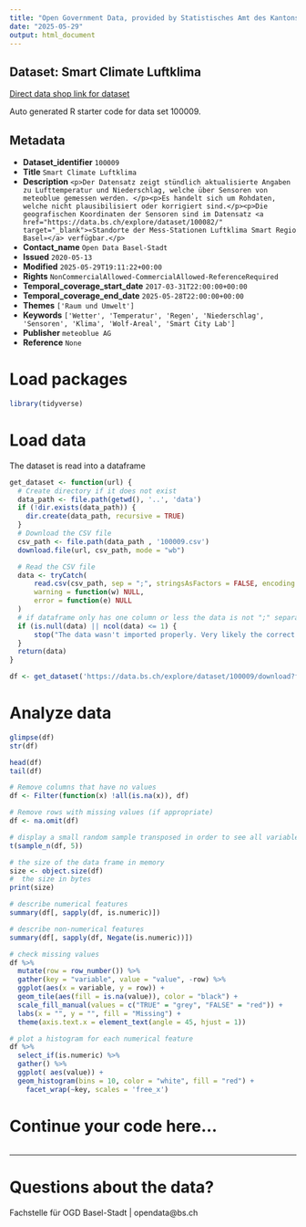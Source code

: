 ```yaml
---
title: "Open Government Data, provided by Statistisches Amt des Kantons Basel-Stadt - Fachstelle OGD"
date: "2025-05-29"
output: html_document
---
```


## Dataset: Smart Climate Luftklima

[Direct data shop link for dataset](https://data.bs.ch/explore/dataset/100009)

Auto generated R starter code for data set 100009.

## Metadata

- **Dataset_identifier** `100009`
- **Title** `Smart Climate Luftklima`
- **Description** `<p>Der Datensatz zeigt stündlich aktualisierte Angaben zu Lufttemperatur und Niederschlag, welche über Sensoren von meteoblue gemessen werden. </p><p>Es handelt sich um Rohdaten, welche nicht plausibilisiert oder korrigiert sind.</p><p>Die geografischen Koordinaten der Sensoren sind im Datensatz <a href="https://data.bs.ch/explore/dataset/100082/" target="_blank">«Standorte der Mess-Stationen Luftklima Smart Regio Basel»</a> verfügbar.</p>`
- **Contact_name** `Open Data Basel-Stadt`
- **Issued** `2020-05-13`
- **Modified** `2025-05-29T19:11:22+00:00`
- **Rights** `NonCommercialAllowed-CommercialAllowed-ReferenceRequired`
- **Temporal_coverage_start_date** `2017-03-31T22:00:00+00:00`
- **Temporal_coverage_end_date** `2025-05-28T22:00:00+00:00`
- **Themes** `['Raum und Umwelt']`
- **Keywords** `['Wetter', 'Temperatur', 'Regen', 'Niederschlag', 'Sensoren', 'Klima', 'Wolf-Areal', 'Smart City Lab']`
- **Publisher** `meteoblue AG`
- **Reference** `None`


# Load packages

```r

library(tidyverse)
```

# Load data

The dataset is read into a dataframe

```r
get_dataset <- function(url) {
  # Create directory if it does not exist
  data_path <- file.path(getwd(), '..', 'data')
  if (!dir.exists(data_path)) {
    dir.create(data_path, recursive = TRUE)
  }
  # Download the CSV file
  csv_path <- file.path(data_path , '100009.csv')
  download.file(url, csv_path, mode = "wb")

  # Read the CSV file
  data <- tryCatch(
      read.csv(csv_path, sep = ";", stringsAsFactors = FALSE, encoding = "UTF-8"),
      warning = function(w) NULL,
      error = function(e) NULL
  )
  # if dataframe only has one column or less the data is not ";" separated
  if (is.null(data) || ncol(data) <= 1) {
      stop("The data wasn't imported properly. Very likely the correct separator couldn't be found.\nPlease check the dataset manually and adjust the code.")
  }
  return(data)
}
```

```r

df <- get_dataset('https://data.bs.ch/explore/dataset/100009/download?format=csv&timezone=Europe%2FZurich')

```

# Analyze data

```r

glimpse(df)
str(df)

head(df)
tail(df)

```

```r
# Remove columns that have no values
df <- Filter(function(x) !all(is.na(x)), df)

# Remove rows with missing values (if appropriate)
df <- na.omit(df)
```

```r
# display a small random sample transposed in order to see all variables
t(sample_n(df, 5))
```

```r
# the size of the data frame in memory
size <- object.size(df)
#  the size in bytes
print(size)
```

```r
# describe numerical features
summary(df[, sapply(df, is.numeric)])
```

```r
# describe non-numerical features
summary(df[, sapply(df, Negate(is.numeric))])
```

```r
# check missing values
df %>%
  mutate(row = row_number()) %>%
  gather(key = "variable", value = "value", -row) %>%
  ggplot(aes(x = variable, y = row)) +
  geom_tile(aes(fill = is.na(value)), color = "black") +
  scale_fill_manual(values = c("TRUE" = "grey", "FALSE" = "red")) +
  labs(x = "", y = "", fill = "Missing") +
  theme(axis.text.x = element_text(angle = 45, hjust = 1))
```

```r
# plot a histogram for each numerical feature
df %>%
  select_if(is.numeric) %>%
  gather() %>%
  ggplot( aes(value)) +
  geom_histogram(bins = 10, color = "white", fill = "red") +
    facet_wrap(~key, scales = 'free_x')
```

# Continue your code here...

```r

```
------------------------------------------------------------------------

# Questions about the data?

Fachstelle für OGD Basel-Stadt | opendata@bs.ch
